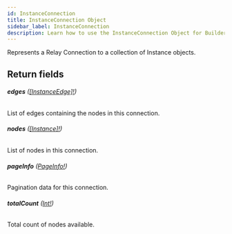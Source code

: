 ```yaml
---
id: InstanceConnection
title: InstanceConnection Object
sidebar_label: InstanceConnection
description: Learn how to use the InstanceConnection Object for Builder's API.
---
```


Represents a Relay Connection to a collection of Instance objects.

## Return fields

###### <b>edges</b> ([[InstanceEdge]!](/docs/composer/builder/api/schema/object/InstanceEdge.mdx))

List of edges containing the nodes in this connection.

###### <b>nodes</b> ([[Instance]!](/docs/composer/builder/api/schema/object/Instance.mdx))

List of nodes in this connection.

###### <b>pageInfo</b> ([PageInfo!](/docs/composer/builder/api/schema/object/PageInfo.mdx))

Pagination data for this connection.

###### <b>totalCount</b> ([Int!](/docs/composer/builder/api/schema/scalar/Int.mdx))

Total count of nodes available.

